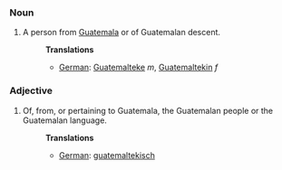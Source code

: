 ===Noun===
#A person from [[Guatemala]] or of Guatemalan descent.
#:'''Translations'''
#:*[[German]]: [[Guatemalteke]] ''m'', [[Guatemaltekin]] ''f''

===Adjective===
#Of, from, or pertaining to Guatemala, the Guatemalan people or the Guatemalan language.
#:'''Translations'''
#:*[[German]]: [[guatemaltekisch]]